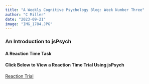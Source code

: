 ```yaml
---
title: "A Weekly Cognitive Psychology Blog: Week Number Three"
author: "C Miller"
date: "2023-09-21"
image: "IMG_1784.JPG"
---
```


### An Introduction to jsPsych

#### A Reaction Time Task

#### Click Below to View a Reaction Time Trial Using jsPsych

[Reaction Trial](reaction_semaine3.html)
